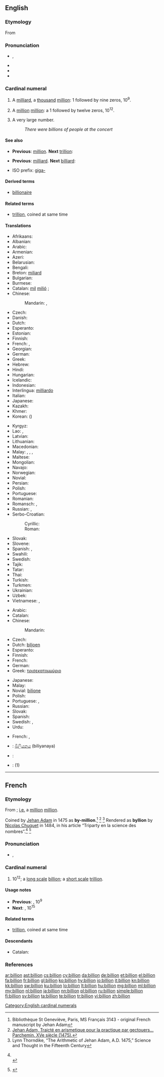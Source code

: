 {{also|Billion}}
==English==

===Etymology===
From {{etyl|fr}} {{term|billion|lang=fr}}

===Pronunciation===
* {{IPA|/ˈbɪljən/}}, {{X-SAMPA|/"bIlj@n/}}
* {{audio|en-us-billion.ogg|Audio (US)}}
* {{rhymes|ɪljən}}
* {{hyphenation|bil|lion}}

===Cardinal numeral===
{{enum|million|trillion|cardinal number|10<sup>9</sup>}}
{{enum|milliard|billiard|cardinal number|10<sup>12</sup>}}
{{en-noun}}

# {{US|modern British & Australian|[[w:Long and short scales|short scale]]}} A [[milliard]], a [[thousand]] [[million]]: 1 followed by nine zeros, 10<sup>9</sup>.
# {{context|obsolete British & Australian|[[w:Long and short scales|long scale]]}} A [[million]] [[million]]: a 1 followed by twelve zeros, 10<sup>12</sup>.
# {{context|colloquial|plural}} A very large number.
#: ''There were billions of people at the concert''

====See also====
* {{qualifier|short scale}} '''Previous''': [[million]]. '''Next''' [[trillion]]:
* {{qualifier|long scale}} '''Previous''': [[milliard]]. '''Next''' [[billiard]]:
* ISO prefix: [[giga-]]

====Derived terms====
* [[billionaire]]

====Related terms====
* [[trillion]], coined at same time

====Translations====
{{trans-top|a thousand million; 1,000,000,000; 10<sup>9</sup>; a milliard}}
* Afrikaans: {{t|af|miljard}}
* Albanian: {{t|sq|miliardë}}
* Arabic: {{t|ar|مليار|m|tr=milyār}}
* Armenian: {{t-|hy|միլիարդ|tr=miliard}}
* Azeri: {{t|az|milyard}}
* Belarusian: {{t|be|мільярд|m|tr=milʹjárd|xs=Belarusian}}
* Bengali: {{t|bn|বিলিয়ন|tr=biliẏôn|sc=Beng}}
* Breton: [[miliard]]
* Bulgarian: {{t|bg|милиард|m|tr=miliárd}}
* Burmese: {{t|my|ပကောဋိ|tr=pa̱ko: di.|sc=Mymr}}
* Catalan: [[mil]] [[milió]] {{qualifier|usual}}; {{t+|ca|miliard}} {{qualifier|rare}}
* Chinese:
*: Mandarin: {{t|cmn|十億|sc=Hani}},  {{t|cmn|十亿|tr=shíyì|sc=Hani}}
* Czech: {{t-|cs|miliarda|f}}
* Danish: {{t+|da|milliard}}
* Dutch: {{t+|nl|miljard|n}}
* Esperanto: {{t-|eo|miliardo|xs=Esperanto}}
* Estonian: {{t-|et|miljard}}
* Finnish: {{t+|fi|miljardi}}
* French: {{t+|fr|milliard|m}}, {{qualifier|obsolete}} {{t|fr|billion|m}}
* Georgian: {{t|ka|მილიარდი|tr=miliardi|sc=Geor}}
* German: {{t+|de|Milliarde|f}}
* Greek: {{t|el|δισεκατομμύριο|n|tr=disekatommýrio}}
* Hebrew: {{t-|he|מיליארד|tr=miliárd}}
* Hindi: {{t|hi|अरब|tr=arab|xs=Hindi}}
* Hungarian: {{t+|hu|milliárd}}
* Icelandic: {{t|is|milljarða}}
* Indonesian: {{t|id|milyar}}
* Interlingua: [[milliardo]]
* Italian: {{t+|it|miliardo}}
* Japanese: {{t|ja|十億|tr=じゅうおく, jū-oku}}
* Kazakh: {{t|kk|миллиард|tr=mïllïard|sc=Cyrl}}
* Khmer: {{t|km|រយកោដិ|tr=rɔɔy kaot|sc=Khmr}}
* Korean: {{t|ko|십억|tr=sip-eok|sc=Hang}} ({{t|ko|十億|sc=Hani}})
{{trans-mid}}
* Kyrgyz: {{t|ky|миллиард|tr=milliard|sc=Cyrl}}
* Lao: {{t|lo|ຕື້|tr=tɨ̂ː|sc=Laoo}}, {{t|lo|ພັນລ້ານ|tr=pʰán lâːn|sc=Laoo}}
* Latvian: {{t|lv|miljards|m}}
* Lithuanian: {{t|lt|milijardas|m}}
* Macedonian: {{t-|mk|милијарда|f|tr=milijárda}}
* Malay: {{t|ms|seribu juta}}, {{t|ms|bilion}}, {{t|ms|ribu juta}}, {{t|ms|miliar}}
* Maltese: {{t|mt|biljun}}
* Mongolian: {{t|mn|тэрбум|tr=terbum|sc=Cyrl}}
* Navajo: {{tø|nv|biyóón}}
* Norwegian: {{t-|no|milliard}}
* Novial: {{tø|nov|miliarde|xs=Novial}}
* Persian: {{t|fa|بیلیون|tr=bilyun}}
* Polish: {{t+|pl|miliard}}
* Portuguese: {{t|pt|bilhão|m}}
* Romanian: {{t-|ro|miliard|n}}
* Romansch: {{t|rm|milliarda|f}}, {{t|rm|milliard|m}}
* Russian: {{t+|ru|миллиард|m|tr=milliárd}},  {{qualifier|seldom}} {{t+|ru|биллион|tr=billión}}
* Serbo-Croatian:
*: Cyrillic: {{t|sh|милијарда|f}}
*: Roman: {{t|sh|milijarda|f}}
* Slovak: {{t|sk|miliarda|f}}
* Slovene: {{t+|sl|milijarda|f}}
* Spanish: {{t|es|millardo|m}}, {{t-|es|mil millones|m}}
* Swahili: {{t+|sw|bilioni|xs=Swahili}}
* Swedish: {{t+|sv|miljard|c}}
* Tajik: {{t|tg|миллиард|tr=milliard|sc=Cyrl}}
* Tatar: {{t|tt|миллиард|tr=milliard|sc=Cyrl}}
* Thai: {{t|th|พันล้าน|tr=pan láan|sc=Thai}}
* Turkish: {{t|tr|milyar}}
* Turkmen: {{t|tk|milliard}}
* Ukrainian: {{t|uk|мільярд|m|tr=milʹjárd|xs=Ukrainian}}
* Uzbek: {{t|uz|milliard}}
* Vietnamese: {{t|vi|tỉ|xs=Vietnamese}},  {{t|vi|tỷ|xs=Vietnamese}}
{{trans-bottom}}

{{trans-top|a million million; 1,000,000,000,000; 10<sup>12</sup>}}
* Arabic: {{t|ar|تريليون|m|tr=trilyūn}}
* Catalan: {{t+|ca|bilió}}
* Chinese:
*: Mandarin: {{t-|cmn|兆|tr=zhào|sc=Hani}}
* Czech: {{t-|cs|bilión|m}}
* Dutch: [[biljoen]]
* Esperanto: {{t-|eo|duiliono|xs=Esperanto}}
* Finnish: {{t+|fi|biljoona}}
* French: {{t+|fr|billion}}
* German: {{t+|de|Billion}}
* Greek: [[τρισεκατομμύριο]] {{n}}
{{trans-mid}}
* Japanese: {{t+|ja|兆|tr=ちょう, chō}}
* Malay: {{t|ms|trilion}}
* Novial: [[bilione]]
* Polish: {{t|pl|bilion}}
* Portuguese: {{t|pt|bilião|m}} {{qualifier|Portugal}}, {{t|pt|trilhão|m}} {{qualifier|Brazil}}
* Russian: {{t+|ru|триллион|m|tr=trillión}}
* Slovak: {{t-|sk|bilión|m}}
* Spanish: {{t+|es|billón|m}}
* Swedish: {{t+|sv|triljon|c}}, {{t+|sv|biljon|c}}
* Urdu: {{t|ur|مِلْيُن|xs=Urdu}}
{{trans-bottom}}

{{trans-top|(plural) a very large number}}
* French: {{t|fr|milliards|m|p}}, {{t|fr|millions|m|p}}
{{trans-mid}}
{{trans-bottom}}

{{checktrans}}
{{top2}}
* {{ttbc|si}}: [[බිලියනය]] (biliyanaya)
{{mid2}}
* {{ttbc|tr}}: {{t|tr|milyar}}
* {{ttbc|cy}}: {{t+|cy|biliwn|xs=Welsh}} (1)
{{bottom}}

[[Category:English cardinal numerals]]

----

==French==

===Etymology===
From {{confix|bi|gloss1=two|illion|lang=fr}}; [[i.e.]] a [[million]] [[million]].

Coined by [[w:Jehan Adam|Jehan Adam]] in 1475 as '''by-million'''.<ref name="genevieve">Bibliothèque St Geneviève, Paris, MS Français 3143 - original French manuscript by Jehan Adam</ref> <ref name="parchemin">[http://www-bsg.univ-paris1.fr/la_reserve/expos/sciences/savants2.htm Jehan Adam, Traicté en arismetique pour la practique par gectouers… Parchemin. XVe siècle (1475).]</ref> <ref name="thorndike">Lynn Thorndike, “The Arithmetic of Jehan Adam, A.D. 1475,” Science and Thought in the Fifteenth Century</ref>
Rendered as '''byllion''' by [[w:Nicolas Chuquet|Nicolas Chuquet]] in 1484, in his article “Triparty en la science des nombres”.<ref name="Chuquet1">
{{reference-book
| last = Chuquet
| first = Nicolas
| authorlink =
| coauthors =
| title = Triparty en la science des nombres (ISSN 9012-9458)
| publisher = Aristide Marre
| location = Bologna (Italy)
| year = 1880
| origyear = 1484
| location =
| pages =
| url =
| doi =
| id =
| isbn =
}}
<br>
{{cite web
| last = &nbsp;&nbsp;&nbsp;Idem
| first =
| authorlink =
| coauthors =
| title =  Nicolas Chuquet's manuscript
| work =
| publisher = Published by www.miakinen.net
| date =
| url = http://www.miakinen.net/vrac/nombres#lettres_zillions
| format =
| doi =
| accessdate = 2008-03-01}}
</ref> <ref name="Chuquet2">
{{cite web
| last = Idem
| first =
| authorlink =
| coauthors =
| title =  Nicolas Chuquet's chapter
| work =
| publisher = Transcription by Michael Florencetime
| date =
| url = http://hexadecimal.florencetime.net/chuquet/triparty.htm
| format =
| doi =
| accessdate = 2008-03-01}}
</ref>

===Pronunciation===
* {{IPA|/bi.ljɔ̃/|lang=fr}}, {{X-SAMPA|/bi.ljO~/}}

===Cardinal numeral===
{{head|fr|cardinal number}}

# 10<sup>12</sup>; a [[w:Long and short scales|long scale]] [[billion#English|billion]]; a [[w:Long and short scales|short scale]] [[trillion]].

====Usage notes====
* '''Previous''': {{l|fr|milliard}}, 10<sup>9</sup>
* '''Next''': {{l|fr|billiard}}, 10<sup>15</sup>

====Related terms====
* [[trillion]], coined at same time

====Descendants====
* Catalan: {{l|ca|bilió}}

===References===
<references />

[[ar:billion]]
[[ast:billion]]
[[cs:billion]]
[[cy:billion]]
[[da:billion]]
[[de:billion]]
[[et:billion]]
[[el:billion]]
[[fa:billion]]
[[fr:billion]]
[[gl:billion]]
[[ko:billion]]
[[hy:billion]]
[[io:billion]]
[[it:billion]]
[[kn:billion]]
[[kk:billion]]
[[sw:billion]]
[[ku:billion]]
[[lo:billion]]
[[lt:billion]]
[[hu:billion]]
[[mg:billion]]
[[ml:billion]]
[[my:billion]]
[[nl:billion]]
[[ja:billion]]
[[nn:billion]]
[[pl:billion]]
[[ru:billion]]
[[simple:billion]]
[[fi:billion]]
[[sv:billion]]
[[ta:billion]]
[[te:billion]]
[[tr:billion]]
[[vi:billion]]
[[zh:billion]]